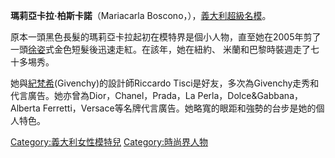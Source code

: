 {{BLP unsourced|time=2020-10-06T02:05:48+00:00}}
{{Infobox Model
| name          = 瑪莉亞卡拉·柏斯卡諾<br>{{en}}Mariacarla Boscono
| image         = Mariacarla Boscono.jpg
| imagesize     = 200px
| caption       = 
| birthname     = Mariacarla Boscono
| birthdate     = {{Birth date and age|1980|9|20}}
| location      = {{ITA}}[[羅馬|羅馬]]
| deathdate     = 
| deathplace    = 
| height        = {{Height|m=1.77}}
| weight        = 
| haircolor     = 黑色
| eyecolor      = 棕色
| measurements  = 85-59-88 (UK)<br/>33"-23"-34½" (US)
| dress size    = 
| shoesize      = 8
| agency        = Women management
| alias(es)     = 
| spouse        = Andreas Patti
| homepage      = 
}}
'''瑪莉亞卡拉·柏斯卡諾'''（Mariacarla Boscono，{{bd|1980年|9月20日|catIdx=Boscono, Mariacarla}}），[[義大利|義大利]][[超級名模|超級名模]]。

原本一頭黑色長髮的瑪莉亞卡拉起初在模特界是個小人物，直至她在2005年剪了一頭[[徐姿|徐姿]]式金色短髮後迅速走紅。在該年，她在紐約、 米蘭和巴黎時裝週走了七十多埸秀。

她與[[紀梵希|紀梵希]](Givenchy)的設計師Riccardo Tisci是好友，多次為Givenchy走秀和代言廣告。她亦曾為Dior，Chanel，Prada，La Perla，Dolce&Gabbana，Alberta Ferretti，Versace等名牌代言廣告。她略寬的眼距和強勢的台步是她的個人特色。

{{Italy-bio-stub}}
{{超模世界排名前十位}}

{{DEFAULTSORT:Boscono, Mariacarla}}
[[Category:義大利女性模特兒|Category:義大利女性模特兒]]
[[Category:時尚界人物|Category:時尚界人物]]